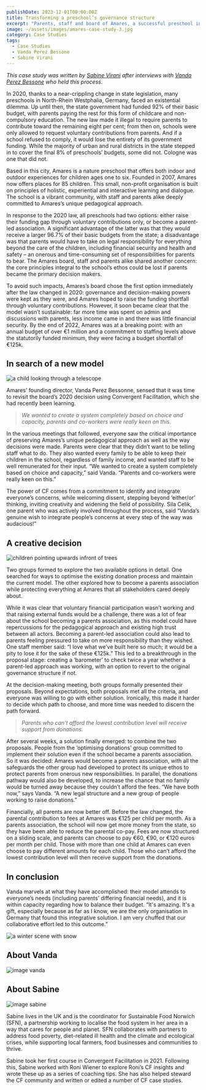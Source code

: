 ```yaml
---
publishDate: 2023-12-01T00:00:00Z
title: Transforming a preschool’s governance structure
excerpt: "Parents, staff and board of Amares, a successful preschool in Cologne, Germany, changed the organisation’s legal structures, while maintaining the integrity of its values and pedagogical approach, involving parents as much as they wish and as little as is necessary, reducing costs for all families and making it more accessible for families on lower income."
image: ~/assets/images/amares-case-study-3.jpg
category: Case Studies
tags:
  - Case Studies
  - Vanda Perez Bessone
  - Sabine Virani
---
```



*This case study was written by [Sabine Virani](#about-sabine) after interviews with [Vanda Perez Bessone](#about-vanda) who held this process.*

In 2020, thanks to a near-crippling change in state legislation, many preschools in North-Rhein Westphalia, Germany, faced an existential dilemma. Up until then, the state government had funded 92% of their basic budget, with parents paying the rest for this form of childcare and non-compulsory education. The new law made it illegal to require parents to contribute toward the remaining eight per cent; from then on, schools were only allowed to request voluntary contributions from parents. And if a school refused to comply, it would lose the entirety of its government funding. While the majority of urban and rural districts in the state stepped in to cover the final 8% of preschools’ budgets, some did not. Cologne was one that did not. 

Based in this city, Amares is a nature preschool that offers both indoor and outdoor experiences for children ages one to six. Founded in 2007, Amares now offers places for 85 children. This small, non-profit organisation is built on principles of holistic, experiential and interactive learning and dialogue. The school is a vibrant community, with staff and parents alike deeply committed to Amares’s unique pedagogical approach. 

In response to the 2020 law, all preschools had two options: either raise their funding gap through voluntary contributions only, or become a parent-led association. A significant advantage of the latter was that they would receive a larger 96.7% of their basic budgets from the state; a disadvantage was that parents would have to take on legal responsibility for everything beyond the care of the children, including financial security and health and safety – an onerous and time-consuming set of responsibilities for parents to bear. The Amares board, staff and parents alike shared another concern: the core principles integral to the school’s ethos could be lost if parents became the primary decision makers.

To avoid such impacts, Amares’s board chose the first option immediately after the law changed in 2020: governance and decision-making powers were kept as they were, and Amares hoped to raise the funding shortfall through voluntary contributions. However, it soon became clear that the model wasn’t sustainable: far more time was spent on admin and discussions with parents, less income came in and there was little financial security. By the end of 2022, Amares was at a breaking point: with an annual budget of over €1 million and a commitment to staffing levels above the statutorily funded minimum, they were facing a budget shortfall of €125k.


## In search of a new model

![a child looking through a telescope](~/assets/images/amares-searching.webp)

Amares’ founding director, Vanda Perez Bessonne, sensed that it was time to revisit the board’s 2020 decision using Convergent Facilitation, which she had recently been learning.


> *We wanted to create a system completely based on choice and capacity, parents and co-workers were really keen on this.*

In the various meetings that followed, everyone saw the critical importance of preserving Amares’s unique pedagogical approach as well as the way decisions were made. Parents were clear that they didn’t want to be telling staff what to do. They also wanted every family to be able to keep their children in the school, regardless of family income, and wanted staff to be well remunerated for their input. “We wanted to create a system completely based on choice and capacity,” said Vanda. “Parents and co-workers were really keen on this.”

The power of CF comes from a commitment to identify and integrate everyone’s concerns, while welcoming dissent, stepping beyond ‘either/or’ thinking, inviting creativity and widening the field of possibility. Sila Celik, one parent who was actively involved throughout the process, said “Vanda’s genuine wish to integrate people’s concerns at every step of the way was audacious!” 



## A creative decision

![children pointing upwards infront of trees](~/assets/images/amares-woods.webp)

Two groups formed to explore the two available options in detail. One searched for ways to optimise the existing donation process and maintain the current model. The other explored how to become a parents association while protecting everything at Amares that all stakeholders cared deeply about. 

While it was clear that voluntary financial participation wasn’t working and that raising external funds would be a challenge, there was a lot of fear about the school becoming a parents association, as this model could have repercussions for the pedagogical approach and existing high trust between all actors. Becoming a parent-led association could also lead to parents feeling pressured to take on more responsibility than they wished. One staff member said: “I love what we’ve built here so much; it would be a pity to lose it for the sake of these €125k.” This led to a breakthrough in the proposal stage: creating a ‘barometer’ to check twice a year whether a parent-led approach was working, with an option to revert to the original governance structure if not.

At the decision-making meeting, both groups formally presented their proposals. Beyond expectations, both proposals met all the criteria, and everyone was willing to go with either solution. Ironically, this made it harder to decide which path to choose, and more time was needed to discern the path forward.

> *Parents who can’t afford the lowest contribution level will receive support from donations.*

After several weeks, a solution finally emerged: to combine the two proposals. People from the ‘optimising donations’ group committed to implement their solution even if the school became a parents association. So it was decided: Amares would become a parents association, with all the safeguards the other group had developed to protect its unique ethos to protect parents from onerous new responsibilities. In parallel, the donations pathway would also be developed, to increase the chance that no family would be turned away because they couldn’t afford the fees. “We have both now,” says Vanda. “A new legal structure and a new group of people working to raise donations.” 


Financially, all parents are now better off. Before the law changed, the parental contribution to fees at Amares was €125 per child per month. As a parents association, the school will now get more money from the state, so they have been able to reduce the parental co-pay. Fees are now structured on a sliding scale, and parents can choose to pay €60, €90, or €120 euros per month per child. Those with more than one child at Amares can even choose to pay different amounts for each child. Those who can’t afford the lowest contribution level will then receive support from the donations.

 
## In conclusion

Vanda marvels at what they have accomplished: their model attends to everyone’s needs (including parents’ differing financial needs), and it is within capacity regarding how to balance their budget. “It's amazing. It's a gift, especially because as far as I know, we are the only organisation in Germany that found this integrative solution. I am very chuffed that our collaborative effort led to this outcome.”

![a winter scene with snow](~/assets/images/amares-winter-circle.webp)

## About Vanda 

![image vanda](~/assets/images/vanda-small.jpg)



## About Sabine
![image sabine](~/assets/images/sabine.png)

Sabine lives in the UK and is the coordinator for Sustainable Food Norwich (SFN), a partnership working to localise the food system in her area in a way that cares for people and planet. SFN collaborates with partners to address food poverty, diet-related ill health and the climate and ecological crises, while supporting local farmers, food businesses and communities to thrive.

Sabine took her first course in Convergent Facilitation in 2021. Following this, Sabine worked with Roni Wiener to explore Roni’s CF insights and wrote these up as a series of coaching tips. She has also helped steward the CF community and written or edited a number of CF case studies.
